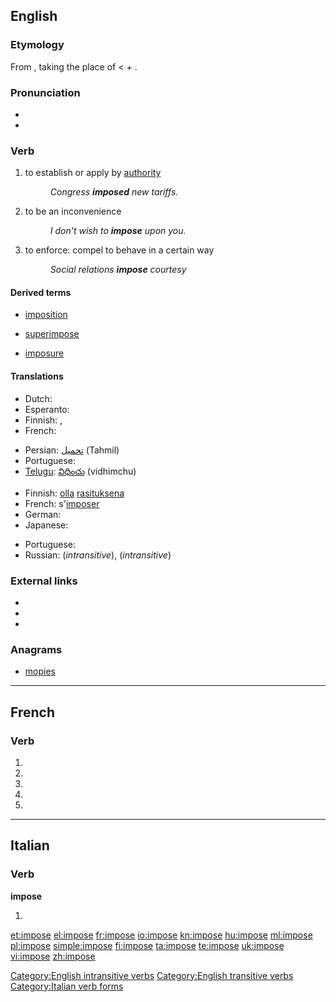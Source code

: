 {{also|imposé}}
==English==

===Etymology===
From {{etyl|frm}} {{term|lang=frm|imposer||to lay on, impose}}, taking the place of {{etyl|la}} {{term|lang=la|imponere||to lay on, impose}} < {{term|lang=la|in||on, upon}} + {{term|lang=la|ponere||to put place}}.

===Pronunciation===
* {{audio|en-us-impose.ogg|Audio (US)}}
* {{rhymes|əʊz}}

===Verb===
{{en-verb|impos|es}}

# {{transitive}} to establish or apply by [[authority]]
#: ''Congress '''imposed''' new tariffs.''
# {{intransitive}} to be an inconvenience
#: ''I don't wish to '''impose''' upon you.''
# to enforce: compel to behave in a certain way
#: ''Social relations '''impose''' courtesy''

====Derived terms====
{{rel-top3|Terms derived from "impose"}}
* [[imposition]]
{{rel-mid3}}
* [[superimpose]]
{{rel-mid3}}
* [[imposure]]
{{rel-mid3}}
{{rel-bottom}}

====Translations====
{{trans-top|to establish or apply by authority}}
* Dutch: {{t+|nl|opleggen}}
* Esperanto: {{t-|eo|imponi|xs=Esperanto}}
* Finnish: {{t+|fi|määrätä}}, {{t+|fi|säätää}}
* French: {{t+|fr|imposer}}
{{trans-mid}}
* Persian: [[تحمیل]] (Tahmil)
* Portuguese: {{t+|pt|impor}}
* [[Telugu]]: [[విధించు]] (vidhimchu)
{{trans-bottom}}

{{trans-top|to be an inconvenience}}
* Finnish: [[olla]] [[rasituksena]]
* French: s'[[imposer]]
* German: {{t-|de|auferlegen}}
* Japanese: {{t|ja|課す|tr=かす, kasu|sc=Jpan}}
{{trans-mid}}
* Portuguese: {{t+|pt|abusar}}
* Russian: {{t|ru|навязываться|tr=navjazyvát'sja|sc=Cyrl}} {{impf}} (''intransitive''), {{t|ru|навязаться|tr=navjazát'sja|sc=Cyrl}} {{pf}} (''intransitive'')
{{trans-bottom}}

===External links===
* {{R:Webster 1913}}
* {{R:Century 1911}}
* {{R:OneLook}}

===Anagrams===
* [[mopies#English|mopies]]

[[Category:English intransitive verbs]]
[[Category:English transitive verbs]]

----

==French==

===Verb===
{{fr-verb-form}}

# {{form of|[[first-person|First-person]] [[singular]] [[present indicative]]|imposer|lang=French}}
# {{form of|[[third-person|Third-person]] [[singular]] [[present indicative]]| imposer|lang=French}}
# {{form of|First-person singular [[present subjunctive]]|imposer|lang=French}}
# {{form of|[[third-person|Third-person]] singular [[present subjunctive]]| imposer|lang=French}}
# {{form of|Second-person singular [[imperative]]|imposer|lang=French}}

----

==Italian==

===Verb===
'''impose'''

# {{form of|[[third-person|Third-person]] [[singular]] [[past historic]]|imporre|lang=Italian}}

[[Category:Italian verb forms]]

[[et:impose]]
[[el:impose]]
[[fr:impose]]
[[io:impose]]
[[kn:impose]]
[[hu:impose]]
[[ml:impose]]
[[pl:impose]]
[[simple:impose]]
[[fi:impose]]
[[ta:impose]]
[[te:impose]]
[[uk:impose]]
[[vi:impose]]
[[zh:impose]]